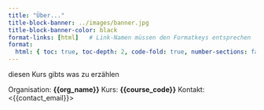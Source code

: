```yaml
---
title: "Über..."
title-block-banner: ../images/banner.jpg
title-block-banner-color: black 
format-links: [html]   # Link-Namen müssen den Formatkeys entsprechen
format:
  html: { toc: true, toc-depth: 2, code-fold: true, number-sections: false }
---
```



diesen Kurs gibts was zu erzählen

Organisation: **{{org_name}}**
Kurs: **{{course_code}}**
Kontakt: <{{contact_email}}>

